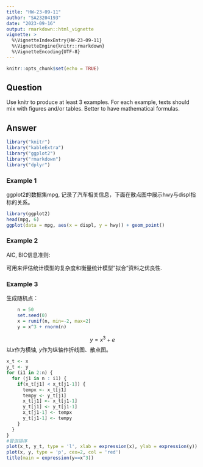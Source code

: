 ```yaml
---
title: "HW-23-09-11"
author: "SA23204193"
date: "2023-09-16"
output: rmarkdown::html_vignette
vignette: >
  %\VignetteIndexEntry{HW-23-09-11}
  %\VignetteEngine{knitr::rmarkdown}
  %\VignetteEncoding{UTF-8}
---
```



```r
knitr::opts_chunk$set(echo = TRUE)
```

## Question

Use knitr to produce at least 3 examples. For each example, texts should mix with figures and/or tables. Better to have mathematical formulas. 

## Answer

```r
library("knitr")
library("kableExtra")
library("ggplot2")
library("rmarkdown") 
library("dplyr")

```

### Example 1
ggplot2的数据集mpg, 记录了汽车相关信息，下面在散点图中展示hwy与displ指标的关系。
```r
library(ggplot2)
head(mpg, 6)
ggplot(data = mpg, aes(x = displ, y = hwy)) + geom_point()
```

### Example 2

AIC, BIC信息准则: \begin{align*}
& A I C_1 (k)=V\left (k, \widehat{F}^k\right)+k \hat{\sigma}^2\left (\frac{2}{T}\right); \\
& B I C_1 (k)=V\left (k, \widehat{F}^k\right)+k \hat{\sigma}^2\left (\frac{\ln T}{T}\right), 
\end{align*}

可用来评估统计模型的复杂度和衡量统计模型"拟合"资料之优良性. 

\begin{table}[!htbp]
  \caption{因子个数估计结果} %表格的标题
	\label{tab:da1}
	\centering
	\begin{tabular}{rcc} %可以设置表格每列的对齐方式,c表示居中,r表示右对齐,l表示左对齐
		  \toprule %加条线
			 采用方法  & AIC & BIC $\\
		\midrule %加条线
		   估计结果   &  2   &   1 \\
		\bottomrule %加条线
	\end{tabular}
\end{table}

```{=tex}
\begin{table}[!htbp]
  \caption{挪威纸张数据集的因子个数估计结果} %表格的标题
    \label{tab:da1}
    \centering
    \begin{tabular}{rcccccccc} %可以设置表格每列的对齐方式,c表示居中,r表示右对齐,l表示左对齐
          \toprule %加条线
             采用方法  & ER & PC & IC & AIC & BIC & $\text{PC}_{\text{prop} }$ & $\text{IC}_{\text{prop}}$\\
        \midrule %加条线
           估计结果   & 3 & 3 & 3 &   3  &  3   &   2   &   1 \\
            
            
        \bottomrule %加条线
    \end{tabular}
\end{table}
```
### Example 3

生成随机点：

```r
    n = 50
    set.seed(0)
    x = runif(n, min=-2, max=2)
    y = x^3 + rnorm(n)
```

$$y=x^3+e$$
以$x$作为横轴, $y$作为纵轴作折线图、散点图。

```r
x_t <- x
y_t <- y
for (i1 in 2:n) {
  for (j1 in n : i1) {
    if(x_t[j1] < x_t[j1-1]) {
      tempx <- x_t[j1]  
      tempy <- y_t[j1]
      x_t[j1] <- x_t[j1-1]  
      y_t[j1] <- y_t[j1-1]
      x_t[j1-1] <- tempx  
      y_t[j1-1] <- tempy
    }
  }
}
#冒泡排序
plot(x_t, y_t, type = 'l', xlab = expression(x), ylab = expression(y))
plot(x, y, type = 'p', cex=2, col = 'red')
title(main = expression(y==x^3))


```


```{=tex}
\begin{tabular}{cc}%一个c表示有一列, 格式为居中显示(center)
(1,1)&(1,2)\\%第一行第一列和第二列  中间用&连接
(2,1)&(2,2)\\%第二行第一列和第二列  中间用&连接
\end{tabular}
```
```{=tex}
\begin{tabular}{|c|c|}% 通过添加 来表示是否需要绘制竖线
\hline  % 在表格最上方绘制横线
(1,1)&(1,2)\\
\hline  %在第一行和第二行之间绘制横线
(2,1)&(2,2)\\
\hline % 在表格最下方绘制横线
\end{tabular}
```

